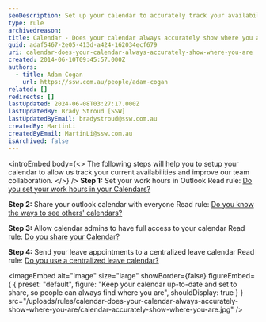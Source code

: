 ```yaml
---
seoDescription: Set up your calendar to accurately track your availability and boost team collaboration by setting work hours, sharing calendars, allowing admin access, and sending leave appointments.
type: rule
archivedreason:
title: Calendar - Does your calendar always accurately show where you are?
guid: adaf5467-2e05-413d-a424-162034ecf679
uri: calendar-does-your-calendar-always-accurately-show-where-you-are
created: 2014-06-10T09:45:57.000Z
authors:
  - title: Adam Cogan
    url: https://ssw.com.au/people/adam-cogan
related: []
redirects: []
lastUpdated: 2024-06-08T03:27:17.000Z
lastUpdatedBy: Brady Stroud [SSW]
lastUpdatedByEmail: bradystroud@ssw.com.au
createdBy: MartinLi
createdByEmail: MartinLi@ssw.com.au
isArchived: false
---
```


<introEmbed
  body={<>
The following steps will help you to setup your calendar to allow us track your current availabilities and improve our team collaboration.
  </>}
/>
**Step 1:** Set your work hours in Outlook
Read rule: [Do you set your work hours in your Calendars?](/calendar-do-you-set-your-work-hours-in-your-calendars)

**Step 2:** Share your outlook calendar with everyone
Read rule: [Do you know the ways to see others' calendars?](/calendar-do-you-know-the-ways-to-share-and-see-others-calendars)

**Step 3:** Allow calendar admins to have full access to your calendar
Read rule: [Do you share your Calendar?](/calendar-do-you-allow-full-access-to-calendar-admins)

**Step 4:** Send your leave appointments to a centralized leave calendar
Read rule: [Do you use a centralized leave calendar?](/calendar-do-you-use-a-centralised-leave-calendar)


<imageEmbed
  alt="Image"
  size="large"
  showBorder={false}
  figureEmbed={ {
    preset: "default",
    figure: "Keep your calendar up-to-date and set to share, so people can always find where you are",
    shouldDisplay: true
  } }
  src="/uploads/rules/calendar-does-your-calendar-always-accurately-show-where-you-are/calendar-accurately-show-where-you-are.jpg"
/>
